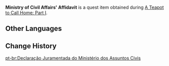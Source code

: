 {{Item Infobox
|id           = 100838
|image        = Book Ragged Notebook.png
|type         = Quest Items
|description  = The [[Ministry of Civil Affairs]]' filing documents, obtained from [[Mingxing Jewelry]].
|source1      = [[A Teapot to Call Home: Part I]]
}}
'''Ministry of Civil Affairs' Affidavit''' is a quest item obtained during [[A Teapot to Call Home: Part I]].

==Other Languages==
{{Other Languages|default_hidden = 1
|en      = Ministry of Civil Affairs' Affidavit
|zhs     = 总务司备案文件
|zhs_rm  = Zǒngwùsī Bèi'àn Wénjiàn
|zht     = 總務司備案文件
|zht_rm  = Zǒngwùsī Bèi'àn Wénjiàn
|ja      = 総務司備案書類
|ja_rm   = Soumu-shi Bian Shorui
|ko      = 총무부 서류
|ko_rm   = 
|es      = Documento del Ministerio de Asuntos Civiles
|fr      = Documents du Bureau des affaires civiles
|ru      = Документ из департамента
|th      = สำเนาเอกสารของฝ่ายกิจการทั่วไป
|th_rm   = 
|vi      = Hồ Sơ Tổng Vụ
|de      = Dokument vom Rat für Allgemeine Angelegenheiten
|id      = Keterangan Tertulis dari Bagian Urusan Sipil
|pt      = Declaração Juramentada do Ministério dos Assuntos Civis
}}

==Change History==
{{Change History|1.5}}

[[pt-br:Declaração Juramentada do Ministério dos Assuntos Civis]]